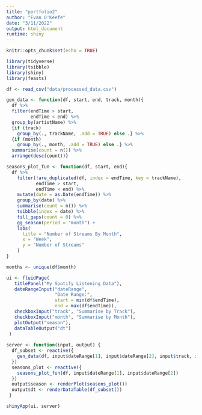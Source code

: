 ```yaml
---
title: "portfolio2"
author: "Evan O'Keefe"
date: "3/11/2022"
output: html_document
runtime: shiny
---
```


```r
knitr::opts_chunk$set(echo = TRUE)
```

```r
library(tidyverse)
library(tsibble)
library(shiny)
library(feasts)

df <- read_csv("data/processed_data.csv")
```

```r
gen_data <- function(df, start, end, track, month){
  df %>% 
  filter(endTime > start,
         endTime < end) %>% 
  group_by(artistName) %>% 
  {if (track) 
    group_by(., trackName, .add = TRUE) else .} %>%
  {if (month) 
    group_by(., month, .add = TRUE) else .} %>% 
  summarise(count = n()) %>% 
  arrange(desc(count))}

seasons_plot_fun <- function(df, start, end){
  df %>%
    filter(!are_duplicated(df, index = endTime, key = trackName),
           endTime > start,
           endTime < end) %>%
    mutate(date = as.Date(endTime)) %>% 
    group_by(date) %>% 
    summarise(count = n()) %>%
    tsibble(index = date) %>% 
    fill_gaps(count = 0) %>% 
    gg_season(period = "month") +
    labs(
      title = "Number of Streams By Month",
      x = "Week",
      y = "Number of Streams"
    )
}
```

```r
months <- unique(df$month)

ui <- fluidPage(
   titlePanel("My Spotify Listening Data"),
   dateRangeInput("dateRange",
                  "Date Range:",
                  start = min(df$endTime),
                  end = max(df$endTime)),
   checkboxInput("track", "Summarise by Track"),
   checkboxInput("month", "Summarise by Month"),
   plotOutput("season"),
   dataTableOutput("dt")
 )
 
server <- function(input, output) {
  df_subset <- reactive({
    gen_data(df, input$dateRange[1], input$dateRange[2], input$track, input$month)
  })
  seasons_plot <- reactive({
    seasons_plot_fun(df, input$dateRange[1], input$dateRange[2])
  })
  output$season <- renderPlot(seasons_plot())
  output$dt <- renderDataTable(df_subset())
 }

shinyApp(ui, server)
```

